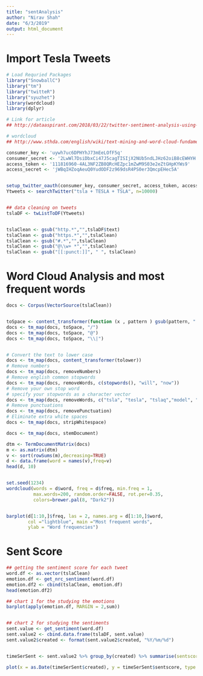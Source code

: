 ```yaml
---
title: "sentAnalysis"
author: "Nirav Shah"
date: "6/3/2019"
output: html_document
---
```



# Import Tesla Tweets
```r
# Load Requried Packages
library("SnowballC")
library("tm")
library("twitteR")
library("syuzhet")
library(wordcloud)
library(dplyr)

# Link for article 
## http://dataaspirant.com/2018/03/22/twitter-sentiment-analysis-using-r/

# wordcloud
## http://www.sthda.com/english/wiki/text-mining-and-word-cloud-fundamentals-in-r-5-simple-steps-you-should-know

consumer_key <- 'uywh7uc6DPHYhJ73mEeLOfF5q'
consumer_secret <- '2LwWl7DsiDbxCi47J5cagTISIjX2NUb5ndLJHz62oiB8cEWHYH'
access_token <- '111816960-4AL3NF2ZB8QRcHEZpc1mZwM9S03e2eZtGHpKYWs9'
access_secret <- 'jWBqIHZoqAeuQ0YudODF2z969dsR4PS0er3QmcpEHec5A'


setup_twitter_oauth(consumer_key, consumer_secret, access_token, access_secret)
Ytweets <- searchTwitter("tsla + TESLA + TSLA", n=10000)


## data cleaning on tweets 
tslaDF <- twListToDF(Ytweets)


tslaClean <- gsub("http.*","",tslaDF$text)
tslaClean <- gsub("https.*","",tslaClean)
tslaClean <- gsub("#.*","",tslaClean)
tslaClean <- gsub("@\\w+ *","",tslaClean)
tslaClean <- gsub("[[:punct:]]", " ", tslaClean)

```

# Word Cloud Analysis and most frequent words
```r
docs <- Corpus(VectorSource(tslaClean))


toSpace <- content_transformer(function (x , pattern ) gsub(pattern, " ", x))
docs <- tm_map(docs, toSpace, "/")
docs <- tm_map(docs, toSpace, "@")
docs <- tm_map(docs, toSpace, "\\|")


# Convert the text to lower case
docs <- tm_map(docs, content_transformer(tolower))
# Remove numbers
docs <- tm_map(docs, removeNumbers)
# Remove english common stopwords
docs <- tm_map(docs, removeWords, c(stopwords(), "will", "now"))
# Remove your own stop word
# specify your stopwords as a character vector
docs <- tm_map(docs, removeWords, c("tsla", "tesla", "tslaq","model", "elon", "elonmusk", " …", "RT")) 
# Remove punctuations
docs <- tm_map(docs, removePunctuation)
# Eliminate extra white spaces
docs <- tm_map(docs, stripWhitespace)

docs <- tm_map(docs, stemDocument)

dtm <- TermDocumentMatrix(docs)
m <- as.matrix(dtm)
v <- sort(rowSums(m),decreasing=TRUE)
d <- data.frame(word = names(v),freq=v)
head(d, 10)


set.seed(1234)
wordcloud(words = d$word, freq = d$freq, min.freq = 1,
          max.words=200, random.order=FALSE, rot.per=0.35, 
          colors=brewer.pal(8, "Dark2"))


barplot(d[1:10,]$freq, las = 2, names.arg = d[1:10,]$word,
        col ="lightblue", main ="Most frequent words",
        ylab = "Word frequencies")
```

# Sent Score 

```r
## getting the sentiment score for each tweet 
word.df <- as.vector(tslaClean)
emotion.df <- get_nrc_sentiment(word.df)
emotion.df2 <- cbind(tslaClean, emotion.df) 
head(emotion.df2)

## chart 1 for the studying the emotions
barplot(apply(emotion.df, MARGIN = 2,sum))


## chart 2 for studying the sentiments 
sent.value <- get_sentiment(word.df)
sent.value2 <- cbind.data.frame(tslaDF, sent.value)
sent.value2$created <- format(sent.value2$created, "%Y/%m/%d")


timeSerSent <- sent.value2 %>% group_by(created) %>% summarise(sentscore = mean(sent.value))

plot(x = as.Date(timeSerSent$created), y = timeSerSent$sentscore, type ='b', main = ' Sent Score for TSLA tweets')

```

